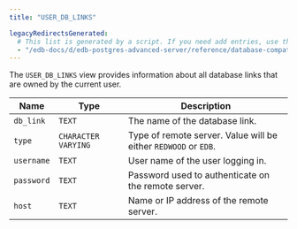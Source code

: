 ```yaml
---
title: "USER_DB_LINKS"

legacyRedirectsGenerated:
  # This list is generated by a script. If you need add entries, use the `legacyRedirects` key.
  - "/edb-docs/d/edb-postgres-advanced-server/reference/database-compatibility-for-oracle-developers-reference-guide/12/Database_Compatibility_for_Oracle_Developers_Reference_Guide.1.175.html"
---
```


<div id="user_db_links" class="registered_link"></div>

The `USER_DB_LINKS` view provides information about all database links that are owned by the current user.

| Name       | Type                | Description                                                     |
| ---------- | ------------------- | --------------------------------------------------------------- |
| `db_link`  | `TEXT`              | The name of the database link.                                  |
| `type`     | `CHARACTER VARYING` | Type of remote server. Value will be either `REDWOOD` or `EDB`. |
| `username` | `TEXT`              | User name of the user logging in.                               |
| `password` | `TEXT`              | Password used to authenticate on the remote server.             |
| `host`     | `TEXT`              | Name or IP address of the remote server.                        |
